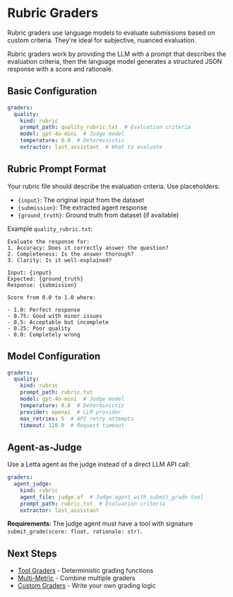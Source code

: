 # Rubric Graders

Rubric graders use language models to evaluate submissions based on custom criteria. They're ideal for subjective, nuanced evaluation.

<Note>
Rubric graders work by providing the LLM with a prompt that describes the evaluation criteria, then the language model generates a structured JSON response with a score and rationale.
</Note>

## Basic Configuration

```yaml
graders:
  quality:
    kind: rubric
    prompt_path: quality_rubric.txt  # Evaluation criteria
    model: gpt-4o-mini  # Judge model
    temperature: 0.0  # Deterministic
    extractor: last_assistant  # What to evaluate
```

## Rubric Prompt Format

Your rubric file should describe the evaluation criteria. Use placeholders:

- `{input}`: The original input from the dataset
- `{submission}`: The extracted agent response
- `{ground_truth}`: Ground truth from dataset (if available)

Example `quality_rubric.txt`:
```
Evaluate the response for:
1. Accuracy: Does it correctly answer the question?
2. Completeness: Is the answer thorough?
3. Clarity: Is it well-explained?

Input: {input}
Expected: {ground_truth}
Response: {submission}

Score from 0.0 to 1.0 where:

- 1.0: Perfect response
- 0.75: Good with minor issues
- 0.5: Acceptable but incomplete
- 0.25: Poor quality
- 0.0: Completely wrong
```

## Model Configuration

```yaml
graders:
  quality:
    kind: rubric
    prompt_path: rubric.txt
    model: gpt-4o-mini  # Judge model
    temperature: 0.0  # Deterministic
    provider: openai  # LLM provider
    max_retries: 5  # API retry attempts
    timeout: 120.0  # Request timeout
```

## Agent-as-Judge

Use a Letta agent as the judge instead of a direct LLM API call:

```yaml
graders:
  agent_judge:
    kind: rubric
    agent_file: judge.af  # Judge agent with submit_grade tool
    prompt_path: rubric.txt  # Evaluation criteria
    extractor: last_assistant
```

**Requirements**: The judge agent must have a tool with signature `submit_grade(score: float, rationale: str)`.

## Next Steps

- [Tool Graders](/evals/graders/tool-graders) - Deterministic grading functions
- [Multi-Metric](/evals/graders/multi-metric-grading) - Combine multiple graders
- [Custom Graders](/evals/advanced/custom-graders) - Write your own grading logic
